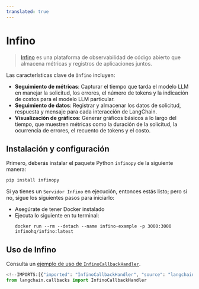 ```yaml
---
translated: true
---
```


# Infino

>[Infino](https://github.com/infinohq/infino) es una plataforma de observabilidad de código abierto que almacena métricas y registros de aplicaciones juntos.

Las características clave de `Infino` incluyen:
- **Seguimiento de métricas**: Capturar el tiempo que tarda el modelo LLM en manejar la solicitud, los errores, el número de tokens y la indicación de costos para el modelo LLM particular.
- **Seguimiento de datos**: Registrar y almacenar los datos de solicitud, respuesta y mensaje para cada interacción de LangChain.
- **Visualización de gráficos**: Generar gráficos básicos a lo largo del tiempo, que muestren métricas como la duración de la solicitud, la ocurrencia de errores, el recuento de tokens y el costo.

## Instalación y configuración

Primero, deberás instalar el paquete Python `infinopy` de la siguiente manera:

```bash
pip install infinopy
```

Si ya tienes un `Servidor Infino` en ejecución, entonces estás listo; pero si
no, sigue los siguientes pasos para iniciarlo:

- Asegúrate de tener Docker instalado
- Ejecuta lo siguiente en tu terminal:
    ```
    docker run --rm --detach --name infino-example -p 3000:3000 infinohq/infino:latest
    ```

## Uso de Infino

Consulta un [ejemplo de uso de `InfinoCallbackHandler`](/docs/integrations/callbacks/infino).

```python
<!--IMPORTS:[{"imported": "InfinoCallbackHandler", "source": "langchain.callbacks", "docs": "https://api.python.langchain.com/en/latest/callbacks/langchain_community.callbacks.infino_callback.InfinoCallbackHandler.html", "title": "Infino"}]-->
from langchain.callbacks import InfinoCallbackHandler
```
